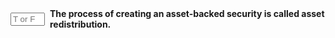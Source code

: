 ::: {.question-block}

<form onsubmit="event.preventDefault(); checkAnswerBox('module6_tf_q64','F')" style="display: flex; align-items: center; gap: 8px;">
<input type="text" id="module6_tf_q64" name="module6_tf_q64" maxlength="1" placeholder="T or F" style="width: 55px;" data-correct-answer="F" /> 
<label for="module6_tf_q64"><strong>The process of creating an asset-backed security is called asset redistribution.</strong></label>
</form>

<div id="feedback-module6_tf_q64" class="feedback" style="display:none;">
This is FALSE. The process is known as asset securitization.
</div>

:::
